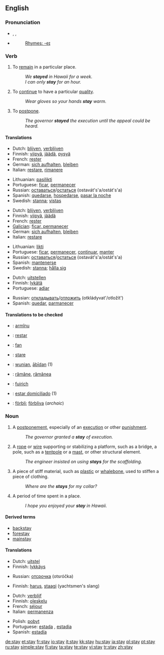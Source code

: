 {{wikipedia}}
==English==

{{rank|ancient|parts|getting|675|stay|months|grew|boys}}

===Pronunciation===
* {{enPR|stā}}, {{IPA|/steɪ/}}, {{SAMPA|/steI/}}
* {{audio|en-us-stay.ogg|Audio (US)}}
*: [[Rhymes:English:-eɪ|Rhymes: -eɪ]]

===Verb===
{{en-verb}}

# {{intransitive}} To [[remain]] in a particular place.
#: ''We '''stayed''' in Hawaii for a week.''
#: ''I can only '''stay''' for an hour.''
# {{intransitive}} To [[continue]] to have a particular [[quality]].
#: ''Wear gloves so your hands '''stay''' warm.''
# {{transitive}} To [[postpone]].
#: ''The governor '''stayed''' the execution until the appeal could be heard.''

====Translations====
{{trans-top|To remain in a particular place}}
* Dutch: [[blijven]], [[verblijven]]
* Finnish: [[viipyä]], [[jäädä]], [[pysyä]]
* French: [[rester]]
* German: [[sich aufhalten]], [[bleiben]]
* Italian: [[restare]], [[rimanere]]
{{trans-mid}}
* Lithuanian: [[pasilikti]]
* Portuguese: [[ficar]], [[permanecer]]
* Russian: [[оставаться]]/[[остаться]] (ostavát's'a/ostát's'a)
* Spanish: [[quedarse]], [[hospedarse]], [[pasar la noche]]
* Swedish: [[stanna]]; [[vistas]]
{{trans-bottom}}

{{trans-top|To continue to have a particular quality}}
* Dutch: [[blijven]], [[verblijven]]
* Finnish: [[viipyä]], [[jäädä]]
* French: [[rester]]
* [[Galician]]: [[ficar, permanecer]]
* German: [[sich aufhalten]], [[bleiben]]
* Italian: [[restare]]
{{trans-mid}}
* Lithuanian: [[likti]]
* Portuguese: [[ficar]], [[permanecer]], [[continuar]], [[manter]]
* Russian: [[оставаться]]/[[остаться]] (ostavát's'a/ostát's'a)
* Spanish: [[mantenerse]]
* Swedish: [[stanna]]; [[hålla sig]]
{{trans-bottom}}

{{trans-top|To postpone}}
* Dutch: [[uitstellen]]
* Finnish: [[lykätä]]
* Portuguese: [[adiar]]
{{trans-mid}}
* Russian: [[откладывать]]/[[отложить]] (otkládyvat'/otložít')
* Spanish: [[quedar]], [[parmanecer]]
{{trans-bottom}}

====Translations to be checked====
{{checktrans}}
* {{ttbc|Aromanian}}: [[armînu]]
* {{ttbc|Ido}}: [[restar]]
* {{ttbc|Irish}}: [[fan]]
* {{ttbc|Italian}}: [[stare]]
* {{ttbc|Old English}}: [[wunian]], [[abidan|ābīdan]] (1)
* {{ttbc|Romanian}}: [[rămâne]], [[rămânea]]
* {{ttbc|Scottish Gaelic}}: [[fuirich]]
* {{ttbc|Spanish}}: [[estar domiciliado]] (1)
* {{ttbc|Swedish}}: [[förbli]]; [[förbliva]] (''archaic'')

===Noun===
{{en-noun}}

# A [[postponement]], especially of an [[execution]] or other [[punishment]].
#: ''The governor granted a '''stay''' of execution.''
# A [[rope]] or [[wire]] supporting or stabilizing a platform, such as a bridge, a pole, such as a [[tentpole]] or a [[mast]], or other structural element.
#: ''The engineer insisted on using '''stays''' for the scaffolding.''
# A piece of stiff material, such as [[plastic]] or [[whalebone]], used to stiffen a piece of clothing.
#: ''Where are the '''stays''' for my collar?''
# A period of time spent in a place.
#: ''I hope you enjoyed your '''stay''' in Hawaii.''

====Derived terms====
* [[backstay]]
* [[forestay]]
* [[mainstay]]

====Translations====
{{trans-top|postponement}}
* Dutch: [[uitstel]] {{n}}
* Finnish: [[lykkäys]]
{{trans-mid}}
* Russian: [[отсрочка]] (otsróčka)
{{trans-bottom}}

{{trans-top|nautical}}
* Finnish: [[harus]], [[staagi]] (yachtsmen's slang)
{{trans-bottom}}

{{trans-top|holiday or temporary residence}}
* Dutch: [[verblijf]] {{n}}
* Finnish: [[oleskelu]]
* French: [[séjour]] {{m}}
* Italian: [[permanenza]] {{f}}
{{trans-mid}}
* Polish: [[pobyt]] {{m}}
* Portuguese: [[estada]] {{f}}, [[estadia]] {{f}}
* Spanish: [[estadía]] {{f}}
{{trans-bottom}}

[[de:stay]]
[[et:stay]]
[[fr:stay]]
[[io:stay]]
[[it:stay]]
[[kk:stay]]
[[hu:stay]]
[[ja:stay]]
[[pl:stay]]
[[pt:stay]]
[[ru:stay]]
[[simple:stay]]
[[fi:stay]]
[[ta:stay]]
[[te:stay]]
[[vi:stay]]
[[tr:stay]]
[[zh:stay]]